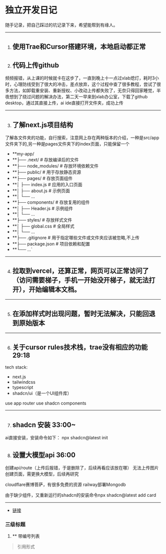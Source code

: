 <Cover
  src="https://kkimgs.yisou.com/ims?kt=url&at=ori&key=aHR0cDovL3N5cXFobS5jb20vdXBsb2Fkcy9hbGxpbWcvMjAyNDA5MTcvMS0yNDA5MUczMzU0NjQyOC5qcGc=&sign=yx:v30SpFyZ-rVZL6Ln79atoM0UuDA=&tv=0_0"
  alt="Image from the movie Alien - from ai"
  caption="AIGC"
/>

# 独立开发日记

随手记录，把自己踩过的坑记录下来，希望能帮到有缘人。

---

1. ## 使用Trae和Cursor搭建环境，本地启动都正常

2. ## 代码上传github

频频报错，从上课的时候就卡在这步了，一直到晚上十一点过xlab熄灯，耗时3小时，心理防线受到了很大的冲击，差点放弃，这个过程中查了很多教程，尝试了很多方法，如卸载重安装、重新授权、小改动上传都失败了，无奈只得回家睡觉，半夜想到了绕过问题的解决办法，第二天一早来到xlab办公室，下载了github desktop，通过其直接上传，ai ide直接打开文件夹，成功上传

---

3. ## 了解next.js项目结构
了解各文件夹的功能，自行搜索，注意网上存在两种版本的介绍，一种是src/app文件夹下的,另一种是pages文件夹下的index页面，只能保留一个

- **my-app/
- **├── .next/           # 存放编译后的文件
- **├── node_modules/    # 存放环境依赖文件
- **├── public/          # 用于存放静态资源
- **├── pages/           # 存放页面组件
- **│   ├── index.js    # 应用的入口页面
- **│   ├── about.js    # 示例页面
- **│   └── ...
- **├── components/      # 存放复用的组件
- **│   ├── Header.js    # 示例组件
- **│   └── ...
- **├── styles/          # 存放样式文件
- **│   ├── global.css   # 全局样式
- **│   └── ...
- **├── .gitignore       # 用于指定哪些文件或文件夹应该被忽略,不上传
- **├── package.json     # 项目依赖和配置
- **└── ...`


---

4. ## 拉取到vercel，还算正常，网页可以正常访问了（访问需要梯子，手机一开始没开梯子，就无法打开），开始编辑本文档。


---

5. ## 在添加样式时出现问题，暂时无法解决，只能回退到原始版本

---
6. ## 关于cursor rules技术栈，trae没有相应的功能 29:18

tech stack:
- next.js
- tailwindcss
- typescript
- shadcn/ui（是一个UI组件库）

use app router
use shadcn components

---
7. ## shadcn 安装 33:00~
ai直接安装，安装命令如下：
npx shadcn@latest init

8. ## 设置大模型api 36:00
创建api/route（上传后报错，于是删除了，后续再看应该放在哪）
无法上传图片创建页面，需更换大模型，后续再研究

cloudflare赛博菩萨，有很多免费的资源
railway部署Mongodb

由于缺少组件，又重新运行的shadcn的安装命令npx shadcn@latest add card


---
- [链接](https://example.com/designing-for-ai)

### 三级标题

1. ** 带编号列表

> 引用形式